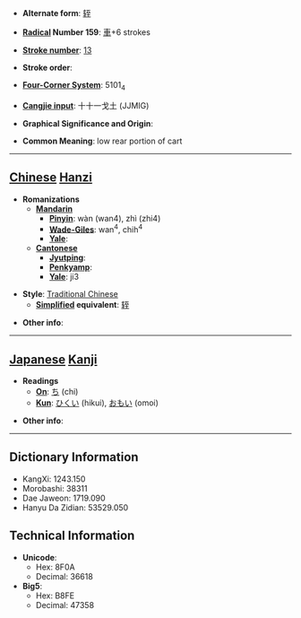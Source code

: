 * '''Alternate form''': [[轾]]

* '''[[Wiktionary:Chinese radical index| Radical]] Number 159''': [[Wiktionary:Chinese radical index 車|車]]+6 strokes

* '''[[Wiktionary:Chinese total strokes index|Stroke number]]''': [[Wiktionary:Chinese total strokes index 13|13]]

* '''Stroke order''': 

* '''[[Wiktionary:Chinese four corner index|Four-Corner System]]''': 5101<sub>4</sub>

* '''[[Wiktionary:Chinese Cangjie index|Cangjie input]]''': 十十一戈土 (JJMIG)

* '''Graphical Significance and Origin''': 

* '''Common Meaning''': low rear portion of cart

----

== [[Chinese]] [[Hanzi]] ==

* '''Romanizations'''
** '''[[Mandarin]]'''
*** '''[[Pinyin]]''': wàn (wan4), zhì (zhi4)
*** '''[[Wade-Giles]]''': wan<sup>4</sup>, chih<sup>4</sup>
*** '''[[Yale]]''': 
** '''[[Cantonese]]'''
*** '''[[Jyutping]]''':
*** '''[[Penkyamp]]''': 
*** '''[[Yale]]''': ji3

* '''Style''': [[Traditional Chinese]] 
** '''[[Simplified Chinese|Simplified]] equivalent''': [[轾]]

* '''Other info''': 

----

== [[Japanese]] [[Kanji]] ==

* '''Readings'''
** '''[[On]]''': [[ち]] (chi)
** '''[[Kun]]''': [[ひくい]] (hikui), [[おもい]] (omoi)

* '''Other info''':  

----

== Dictionary Information ==

* KangXi: 1243.150
* Morobashi: 38311
* Dae Jaweon: 1719.090
* Hanyu Da Zidian: 53529.050

== Technical Information ==

* '''Unicode''':
** Hex: 8F0A
** Decimal: 36618
* '''Big5''':
** Hex: B8FE
** Decimal: 47358